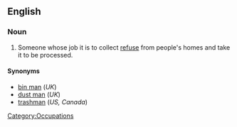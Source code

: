 ==English==
{{wikipedia|Waste collector}}
===Noun===
{{en-noun|garbage men}}

# {{context|US|Canada}} Someone whose job it is to collect [[refuse]] from people's homes and take it to be processed.

====Synonyms====
* [[bin man]] (''UK'')
* [[dust man]] (''UK'')
* [[trashman]] (''US, Canada'')

[[Category:Occupations]]